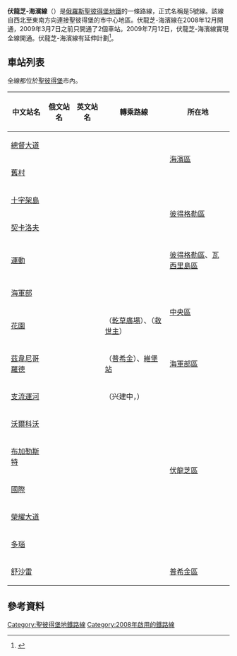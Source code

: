 {{Infobox rail line
 | box_width   =
 | name        = 伏龍芝-海濱線<br />{{lang|ru|Фрунзенско-Приморская линия}}
 | color       = {{SPBMETRO color|Frunzensko-Primorskaya}}
 | logo        = Spb metro line5.svg
 | logo_width  = 50
 | logo_alt    =
 | image       = Metro SPB Line5 FPL.svg
 | image_width = 300
 | image_alt   =
 | caption     = 
 | type        = [[地鐵|地鐵]]
 | system      = [[聖彼得堡地鐵|聖彼得堡地鐵]]
 | status      = 營運中
 | locale      =
 | start       = [[總督大道站|總督大道站]]
 | end         = [[舒沙雷站|舒沙雷站]]
 | stations    = 15個
 | routes      =
 | daily_ridership = 
 | ridership2  =
 | open        = 1997年/2008年
 | close       =
 | owner       = [[聖彼得堡地鐵|聖彼得堡地鐵]]
 | operator    =
 | character   =
 | depot       =
 | stock       =
 | linelength  = {{convert|26.2|km|mi|1|abbr=on}}<ref name="Facts">{{cite web |url=http://www.metro.spb.ru/usefullinfo.html |title=Полезная информация |publisher=Official Website of St. Petersburg Metro |accessdate=2018-03-18 |language=ru |archive-date=2020-11-08 |archive-url=https://web.archive.org/web/20201108213813/http://www.metro.spb.ru/usefullinfo.html |dead-url=no }}</ref>
 | tracklength = 
 | tracks = 
 | gauge       = {{Track gauge|1524mm|lk=on}}
 | old_gauge =
 | load_gauge = 
 | minradius   =
 | racksystem  =
 | routenumber =
 | electrification =
 | speed       = 
 | elevation   =
 | website     =
 | map         = 
 | map_state   = collapsed
}}
{{聖彼得堡地鐵RDT/伏龍芝-海濱線}}
'''伏龍芝-海濱線'''（{{lang-rus|Фрунзенско-Приморская линия|Frunzensko-Primorskaya liniya}}）是[[俄羅斯|俄羅斯]][[聖彼得堡地鐵|聖彼得堡地鐵]]的一條路線，正式名稱是5號線。該線自西北至東南方向連接聖彼得堡的市中心地區。伏龍芝-海濱線在2008年12月開通，2009年3月7日之前只開通了2個車站。2009年7月12日，伏龍芝-海濱線實現全線開通。伏龍芝-海濱線有延伸計劃<ref>{{cite news| url=http://www.fontanka.ru/2009/08/14/088/| title=Новое метро детально спроектируют| date=August 14, 2009| 4=| accessdate=2016-03-02| archive-date=2018-12-15| archive-url=https://web.archive.org/web/20181215173541/https://www.fontanka.ru/2009/08/14/088/| dead-url=no}}</ref>。

== 車站列表 ==
全線都位於[[聖彼得堡|聖彼得堡]]市內。
{| class=wikitable
|-
!中文站名
!俄文站名
!英文站名
!轉乘路線
!所在地
|-style="border-top:solid 3px #702785;"
|[[總督大道站|總督大道]]
|{{lang|ru|Комендантский проспект}}
|{{lang|en|Komendantsky Prospekt}}
|
|rowspan=2|[[海濱區_(聖彼得堡)|海濱區]]
|-
|[[舊村站_(聖彼得堡地鐵)|舊村]]
|{{lang|ru|Старая Деревня}}
|{{lang|en|Staraya Derevnya}}
|
|-
|[[十字架島站|十字架島]]
|{{lang|ru|Крестовский остров}}
|{{lang|en|Krestovsky octrov}}
|
|rowspan=2|[[彼得格勒區|彼得格勒區]]
|-
|[[契卡洛夫站_(聖彼得堡地鐵)|契卡洛夫]]
|{{lang|ru|Чка́ловская}}
|{{lang|en|Chkalovskaya}}
|
|-
|[[運動站_(聖彼得堡地鐵)|運動]]
|{{lang|ru|Спорти́вная}}
|{{lang|en|Sportivnaya}}
|
|[[彼得格勒區|彼得格勒區]]、[[瓦西里島區|瓦西里島區]]
|-
|[[海軍部站_(聖彼得堡地鐵)|海軍部]]
|{{lang|ru|Адмиралтейская}}
|{{lang|en|Admiralteyskaya}}
|
|rowspan=2|[[中央區_(聖彼得堡)|中央區]]
|-
|[[花園站_(聖彼得堡地鐵)|花園]]
|{{lang|ru|Садовая}}
|{{lang|en|Sadovaya}}
|{{spbmetro bull|2|text=2}}（[[乾草廣場站|乾草廣場]]）、{{spbmetro bull|4|text=4}}（[[救世主站|救世主]]）
|-
|[[茲韋尼哥羅德站|茲韋尼哥羅德]]
|{{lang|ru|Звенигородская}}
|{{lang|en|Zvenigorodskaya}}
|{{spbmetro bull|1|text=1}}（[[普希金站_(聖彼得堡地鐵)|普希金]]）、[[維堡站|維堡站]]
|[[海軍部區|海軍部區]]
|-
|[[支流運河站|支流運河]]
|{{lang|ru|Обводный канал}}
|{{lang|en|Obvodny Kanal}}
|{{spbmetro bull|6|text=1}}（兴建中，{{link-ru|車匠站|Каретная (станция метро)|車匠}}）
|rowspan=6|[[伏龍芝區_(聖彼得堡)|伏龍芝區]]
|-
|[[沃爾科沃站|沃爾科沃]]
|{{lang|ru|Волковская}}
|{{lang|en|Volkovskaya}}
|
|-
|[[布加勒斯特站|布加勒斯特]]
|{{lang|ru|Бухарестская}}
|{{lang|en|Bukharestskaya}}
|
|-
|[[國際站_(聖彼得堡地鐵)|國際]]
|{{lang|ru|Международная}}
|{{lang|en|Mezhdunarodnaya}}
|
|-
|[[榮耀大道站|榮耀大道]]
|{{lang|ru|Проспект Славы}}
|{{lang|en|Prospekt Slavy}}
|
|-
|[[多瑙站|多瑙]]
|{{lang|ru|Дунайская}}
|{{lang|en|Dunayskaya}}
|
|-
|[[舒沙雷站|舒沙雷]]
|{{lang|ru|Шушары}}
|{{lang|en|Shushary}}
|
|[[普希金區_(聖彼得堡)|普希金區]]
|}

==參考資料==
{{reflist}}
{{伏龍芝-海濱線}}
{{聖彼得堡地鐵}}
[[Category:聖彼得堡地鐵路線|Category:聖彼得堡地鐵路線]]
[[Category:2008年啟用的鐵路線|Category:2008年啟用的鐵路線]]